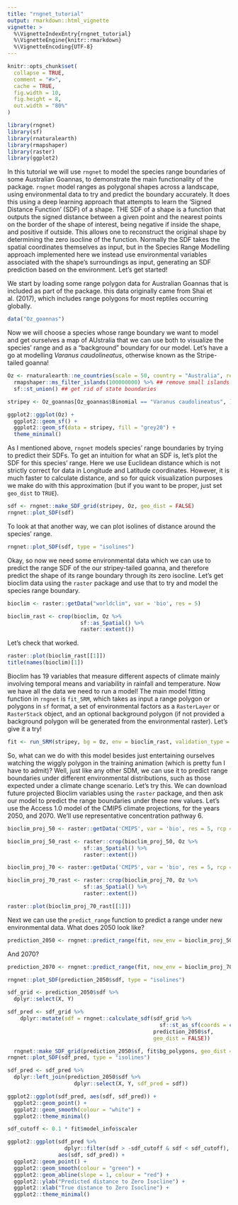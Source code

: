 ```yaml
---
title: "rngnet_tutorial"
output: rmarkdown::html_vignette
vignette: >
  %\VignetteIndexEntry{rngnet_tutorial}
  %\VignetteEngine{knitr::rmarkdown}
  %\VignetteEncoding{UTF-8}
---
```


```r
knitr::opts_chunk$set(
  collapse = TRUE,
  comment = "#>",
  cache = TRUE,
  fig.width = 10,
  fig.height = 8,
  out.width = "80%"
)
```

```r
library(rngnet)
library(sf)
library(rnaturalearth)
library(rmapshaper)
library(raster)
library(ggplot2)
```

In this tutorial we will use `rngnet` to model the species range boundaries of some Australian Goannas, to demonstrate the main functionality of the package. `rngnet` model ranges as polygonal shapes across a landscape, using environmental data to try and predict the boundary accurately. It does this using a deep learning approach that attempts to learn the 'Signed Distance Function' (SDF) of a shape. THE SDF of a shape is a function that outputs the signed distance between a given point and the nearest points on the border of the shape of interest, being negative if inside the shape, and positive if outside. This allows one to reconstruct the original shape by determining the zero isocline of the function. Normally the SDF takes the spatial coordinates themselves as input, but in the Species Range Modelling approach implemented here we instead use environmental variables associated with the shape's surroundings as input, generating an SDF prediction based on the environment. Let's get started!

We start by loading some range polygon data for Australian Goannas that is included as part of the package. this data originally came from Shai et al. (2017), which includes range polygons for most reptiles occurring globally. 

```r
data("Oz_goannas")
```

Now we will choose a species whose range boundary we want to model and get ourselves a map of AUstralia that we can use both to visualize the species' range and as a "background" boundary for our model. Let's have a go at modelling *Varanus caudolineatus*, otherwise known as the Stripe-tailed goanna!

```r
Oz <- rnaturalearth::ne_countries(scale = 50, country = "Australia", returnclass = "sf") %>%
  rmapshaper::ms_filter_islands(100000000) %>% ## remove small islands
  sf::st_union() ## get rid of state boundaries

stripey <- Oz_goannas[Oz_goannas$Binomial == "Varanus caudolineatus", ]

ggplot2::ggplot(Oz) +
  ggplot2::geom_sf() +
  ggplot2::geom_sf(data = stripey, fill = "grey20") +
  theme_minimal()

```

As I mentioned above, `rngnet` models species' range boundaries by trying to predict their SDFs. To get an intuition for what an SDF is, let's plot the SDF for this species' range. Here we use Euclidean distance which is not strictly correct for data in Longitude and Latitude coordinates. However, it is much faster to calculate distance, and so for quick visualization purposes we make do with this approximation (but if you want to be proper, just set `geo_dist` to `TRUE`).

```r
sdf <- rngnet::make_SDF_grid(stripey, Oz, geo_dist = FALSE)
rngnet::plot_SDF(sdf)
```

To look at that another way, we can plot isolines of distance around the species' range.

```r
rngnet::plot_SDF(sdf, type = "isolines")
```
Okay, so now we need some environmental data which we can use to predict the range SDF of the our stripey-tailed goanna, and therefore predict the shape of its range boundary through its zero isocline. Let's get bioclim data using the `raster` package and use that to try and model the species range boundary. 

```r
bioclim <- raster::getData("worldclim", var = 'bio', res = 5)

bioclim_rast <- crop(bioclim, Oz %>%
                       sf::as_Spatial() %>%
                       raster::extent())
```

Let's check that worked.

```r
raster::plot(bioclim_rast[[1]])
title(names(bioclim)[1])
```

Bioclim has 19 variables that measure different aspects of climate mainly involving temporal means and variability in rainfall and temperature. Now we have all the data we need to run a model! The main model fitting function in `rngnet` is `fit_SRM`, which takes as input a range polygon or polygons in `sf` format, a set of environmental factors as a `RasterLayer` or `RasterStack` object, and an optional background polygon (if not provided a background polygon will be generated from the environmental raster). Let's give it a try! 

```r
fit <- run_SRM(stripey, bg = Oz, env = bioclim_rast, validation_type = "folds", validation_folds = 5L, early_stop_patience = 12, verbose = FALSE)
```

So, what can we do with this model besides just entertaining ourselves watching the wiggly polygon in the training animation (which is pretty fun I have to admit)? Well, just like any other SDM, we can use it to predict range boundaries under different environmental distributions, such as those expected under a climate change scenario. Let's try this. We can download future projected Bioclim variables using the `raster` package, and then ask our model to predict the range boundaries under these new values. Let's use the Access 1.0 model of the CMIP5 climate projections, for the years 2050, and 2070. We'll use representative concentration pathway 6.

```r
bioclim_proj_50 <- raster::getData('CMIP5', var = 'bio', res = 5, rcp = 85, model = 'AC', year = 50)

bioclim_proj_50_rast <- raster::crop(bioclim_proj_50, Oz %>%
                        sf::as_Spatial() %>%
                        raster::extent())

bioclim_proj_70 <- raster::getData('CMIP5', var = 'bio', res = 5, rcp = 85, model = 'AC', year = 70)

bioclim_proj_70_rast <- raster::crop(bioclim_proj_70, Oz %>%
                        sf::as_Spatial() %>%
                        raster::extent())

raster::plot(bioclim_proj_70_rast[[1]])
```
Next we can use the `predict_range` function to predict a range under new environmental data. What does 2050 look like?

```r
prediction_2050 <- rngnet::predict_range(fit, new_env = bioclim_proj_50_rast)
```

And 2070?

```r
prediction_2070 <- rngnet::predict_range(fit, new_env = bioclim_proj_70_rast)
```

```r
rngnet::plot_SDF(prediction_2050$sdf, type = "isolines")
```

```r
sdf_grid <- prediction_2050$sdf %>%
  dplyr::select(X, Y)

sdf_pred <- sdf_grid %>%
    dplyr::mutate(sdf = rngnet::calculate_sdf(sdf_grid %>%
                                                sf::st_as_sf(coords = c("X","Y")),
                                              prediction_2050$sf, 
                                              geo_dist = FALSE))

  rngnet::make_SDF_grid(prediction_2050$sf, fit$bg_polygons, geo_dist = FALSE)
rngnet::plot_SDF(sdf_pred, type = "isolines")

sdf_pred <- sdf_pred %>%
  dplyr::left_join(prediction_2050$sdf %>%
                     dplyr::select(X, Y, sdf_pred = sdf))

ggplot2::ggplot(sdf_pred, aes(sdf, sdf_pred)) +
  ggplot2::geom_point() +
  ggplot2::geom_smooth(colour = "white") +
  ggplot2::theme_minimal()

sdf_cutoff <- 0.1 * fit$model_info$scaler

ggplot2::ggplot(sdf_pred %>%
                  dplyr::filter(sdf > -sdf_cutoff & sdf < sdf_cutoff), 
                aes(sdf, sdf_pred)) +
  ggplot2::geom_point() +
  ggplot2::geom_smooth(colour = "green") +
  ggplot2::geom_abline(slope = 1, colour = "red") +
  ggplot2::ylab("Predicted distance to Zero Isocline") +
  ggplot2::xlab("True distance to Zero Isocline") +
  ggplot2::theme_minimal()

```
